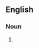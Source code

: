 {{also|back beats}}

==English==

===Noun===
{{head|en|noun form}}

# {{plural of|backbeat|lang=en}}